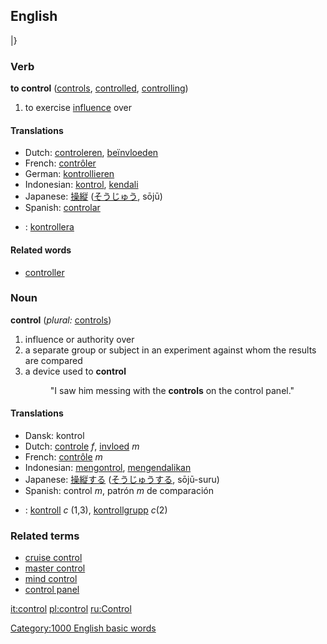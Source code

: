 ==English==



|}

=== Verb ===
'''to control''' ([[controls]], [[controlled]], [[controlling]])
# to exercise [[influence]] over

==== Translations ====
*Dutch: [[controleren]], [[beïnvloeden]]
*French: [[contrôler]]
*German: [[kontrollieren]]
*Indonesian: [[kontrol]], [[kendali]]
*Japanese: [[操縦]] ([[そうじゅう]], sōjū)
*Spanish: [[controlar]]
*{{sv}}: [[kontrollera]]

====Related words====
*[[controller]]

=== Noun ===
'''control'''  (''plural:'' [[controls]])
# influence or authority over
# a separate group or subject in an experiment against whom the results are compared
# a device used to '''control'''
#:"I saw him messing with the '''controls''' on the control panel."

==== Translations ====
*Dansk: kontrol
*Dutch: [[controle]] ''f'', [[invloed]] ''m''
*French: [[contrôle]] ''m''
*Indonesian: [[kontrol|mengontrol]], [[kendali|mengendalikan]]
*Japanese: [[操縦]]する ([[そうじゅう]]する, sōjū-suru)
*Spanish: control ''m'', patrón ''m'' de comparación
*{{sv}}: [[kontroll]] ''c'' (1,3), [[kontrollgrupp]] ''c''(2)

===Related terms===
*[[cruise control]]
*[[master control]]
*[[mind control]]
*[[control panel]]

[[Category:1000 English basic words]]

[[it:control]]
[[pl:control]]
[[ru:Control]]